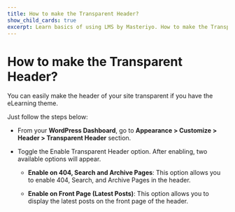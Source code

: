 ---
title: How to make the Transparent Header?
show_child_cards: true
excerpt: Learn basics of using LMS by Masteriyo. How to make the Transparent Header.
---

# How to make the Transparent Header?

You can easily make the header of your site transparent if you have the eLearning theme.

Just follow the steps below:

- From your **WordPress Dashboard**, go to **Appearance > Customize > Header > Transparent Header** section.

- Toggle the Enable Transparent Header option. After enabling, two available options will appear.

  - **Enable on 404, Search and Archive Pages**: This option allows you to enable 404, Search, and Archive Pages in the header.
  
  - **Enable on Front Page (Latest Posts)**:  This option allows you to display the latest posts on the front page of the header.

